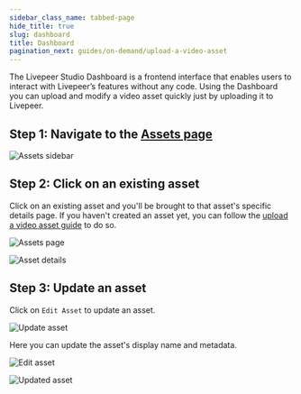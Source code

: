 ```yaml
---
sidebar_class_name: tabbed-page
hide_title: true
slug: dashboard
title: Dashboard
pagination_next: guides/on-demand/upload-a-video-asset
---
```



<Tabs />

The Livepeer Studio Dashboard is a frontend interface that enables users to interact 
with Livepeer’s features without any code. Using the Dashboard you can upload and modify a 
video asset quickly just by uploading it to Livepeer.

## Step 1: Navigate to the [Assets page](https://livepeer.studio/dashboard/assets)

![Assets sidebar](/../static/guides/Dashboard-1.png)

## Step 2: Click on an existing asset
Click on an existing asset and you'll be brought to that asset's specific details page.
If you haven't created an asset yet, you can follow the [upload a video asset guide](/guides/on-demand/upload-a-video-asset#dashboard) to do so.

![Assets page](/../static/guides/Dashboard-4.png)

![Asset details](/../static/guides/Dashboard-5.png)

## Step 3: Update an asset
Click on `Edit Asset` to update an asset.

![Update asset](/../static/guides/Dashboard-7.png)

Here you can update the asset's display name and metadata.

![Edit asset](/../static/guides/Dashboard-8.png)

![Updated asset](/../static/guides/Dashboard-9.png)



